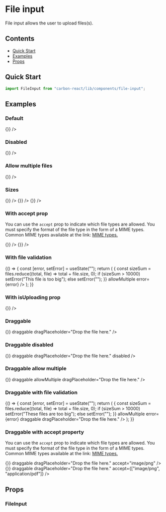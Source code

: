 

<Meta title="File Input" />

# File input

File input allows the user to upload files(s).

## Contents

- [Quick Start](#quick-start)
- [Examples](#examples)
- [Props](#props)

## Quick Start

```javascript
import FileInput from "carbon-react/lib/components/file-input";
```

## Examples

### Default

<Preview>
  <Story name="default">
    <FileInput m={2} label="Default" fileChooseAction={() => {}} />
  </Story>
</Preview>

### Disabled

<Preview>
  <Story name="disabled">
    <FileInput disabled m={2} label="Disabled" fileChooseAction={() => {}} />
  </Story>
</Preview>

### Allow multiple files

<Preview>
  <Story name="allow multiple">
    <FileInput
      m={2}
      label="Allows multiple"
      allowMultiple
      fileChooseAction={() => {}}
    />
  </Story>
</Preview>

### Sizes

<Preview>
  <Story name="size">
    <FileInput m={2} label="Small" size="small" fileChooseAction={() => {}} />
    <FileInput m={2} label="Medium" size="medium" fileChooseAction={() => {}} />
    <FileInput m={2} label="Large" size="large" fileChooseAction={() => {}} />
  </Story>
</Preview>

### With accept prop

You can use the `accept` prop to indicate which file types are allowed. You must specify the format of the file type in the form of a MIME types.
Common MIME types available at the link: <a target="_blank" href='https://developer.mozilla.org/en-US/docs/Web/HTTP/Basics_of_HTTP/MIME_types/Common_types'>MIME types.</a>

<Preview>
  <Story name="accept property">
    <FileInput
      m={2}
      label="With accept property (png only)"
      accept="image/png"
      fileChooseAction={() => {}}
    />
    <FileInput
      m={2}
      label="With accept property (png or pdf only)"
      accept={["image/png", "application/pdf"]}
      fileChooseAction={() => {}}
    />
  </Story>
</Preview>

### With file validation

<Preview>
  <Story name="with validation">
    {() => {
      const [error, setError] = useState("");
      return (
        <FileInput
          m={2}
          label="With max size of 10kB"
          fileChooseAction={(files) => {
            const sizeSum = files.reduce((total, file) => total + file.size, 0);
            if (sizeSum > 10000) setError("This file is too big");
            else setError("");
          }}
          allowMultiple
          error={error}
        />
      );
    }}
  </Story>
</Preview>

### With isUploading prop

<Preview>
  <Story name="isUploading">
    <FileInput
      m={2}
      label="With isUploading prop"
      isUploading
      fileChooseAction={() => {}}
    />
  </Story>
</Preview>

### Draggable

<Preview>
  <Story name="draggable">
    <FileInput
      m={2}
      label="draggable"
      fileChooseAction={() => {}}
      draggable
      dragPlaceholder="Drop the file here."
    />
  </Story>
</Preview>

### Draggable disabled

<Preview>
  <Story name="draggable disabled">
    <FileInput
      m={2}
      label="Draggable disabled"
      fileChooseAction={() => {}}
      draggable
      dragPlaceholder="Drop the file here."
      disabled
    />
  </Story>
</Preview>

### Draggable allow multiple

<Preview>
  <Story name="draggable multiple">
    <FileInput
      m={2}
      label="draggable multiple"
      fileChooseAction={() => {}}
      draggable
      allowMultiple
      dragPlaceholder="Drop the file here."
    />
  </Story>
</Preview>

### Draggable with file validation

<Preview>
  <Story name="draggable with validation">
    {() => {
      const [error, setError] = useState("");
      return (
        <FileInput
          m={2}
          label="With max size of 10kB"
          fileChooseAction={(files) => {
            const sizeSum = files.reduce((total, file) => total + file.size, 0);
            if (sizeSum > 10000) setError("These files are too big");
            else setError("");
          }}
          allowMultiple
          error={error}
          draggable
          dragPlaceholder="Drop the file here."
        />
      );
    }}
  </Story>
</Preview>

### Draggable with accept property

You can use the `accept` prop to indicate which file types are allowed. You must specify the format of the file type in the form of a MIME types.
Common MIME types available at the link: <a target="_blank" href='https://developer.mozilla.org/en-US/docs/Web/HTTP/Basics_of_HTTP/MIME_types/Common_types'>MIME types.</a>

<Preview>
  <Story name="draggable accept png only">
    <FileInput
      m={2}
      label="PNG files only"
      fileChooseAction={() => {}}
      draggable
      dragPlaceholder="Drop the file here."
      accept="image/png"
    />
    <FileInput
      m={2}
      label="PNG or PDF files only"
      fileChooseAction={() => {}}
      draggable
      dragPlaceholder="Drop the file here."
      accept={["image/png", "application/pdf"]}
    />
  </Story>
</Preview>

## Props

### FileInput

<Props of={FileInput} />
